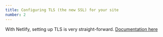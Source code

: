 ```yaml
---
title: Configuring TLS (the new SSL) for your site
number: 2
---
```


With Netlify, setting up TLS is very straight-forward. [Documentation here](https://docs.netlify.com/domains-https/https-ssl/)